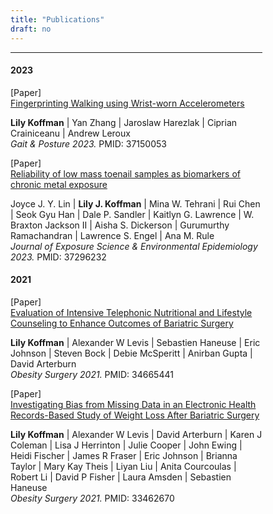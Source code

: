 ```yaml
---
title: "Publications"
draft: no
---
```



<div id=content>
<section class=blueish>
<div class=container id=publications style=width:80%>
<div class=row>
<div class=col style=text-align:left>
<hr class=year>

<h4 class=year>2023</h4>
<span class=type>[Paper] </span>
<div class="row align-items-end">
<div class=col-auto>
<a href=https://doi.org/10.1016/j.gaitpost.2023.05.001 target=_blank>Fingerprinting Walking using Wrist-worn Accelerometers</a>
<div>
<b>Lily Koffman</b>
| Yan Zhang
| Jaroslaw Harezlak
| Ciprian Crainiceanu
| Andrew Leroux
<br>
<em> Gait & Posture 2023.</em>
<span>
PMID: 37150053
</span>
</div>

<span class=type>[Paper] </span>
<div class="row align-items-end">
<div class=col-auto>
<a href=https://doi.org/10.1038/s41370-023-00560-y> Reliability of low mass toenail samples as biomarkers of chronic metal exposure </a>
<div>
Joyce J. Y. Lin | <b>Lily J. Koffman</b> | Mina W. Tehrani | Rui Chen | Seok Gyu Han | Dale P. Sandler | Kaitlyn G. Lawrence | W. Braxton Jackson II | Aisha S. Dickerson | Gurumurthy Ramachandran |  Lawrence S. Engel | Ana M. Rule 
<br>
<em> Journal of Exposure Science & Environmental Epidemiology 2023.</em>
<span>
PMID: 37296232
</span>
</div>



<h4 class=year>2021</h4>
<span class=type>[Paper] </span>
<div class="row align-items-end">
<div class=col-auto>
<a href=https://doi.org/10.1007/s11695-021-05749-4 target=_blank>Evaluation of Intensive Telephonic Nutritional and Lifestyle Counseling to Enhance Outcomes of Bariatric Surgery</a>
<div>
<b>Lily Koffman</b>
| Alexander W Levis
| Sebastien Haneuse
| Eric Johnson
| Steven Bock
| Debie McSperitt
| Anirban Gupta 
| David Arterburn
<br>
<em>Obesity Surgery 2021.</em>
<span>
PMID: 34665441
</span>
</div>

<span class=type>[Paper] </span>
<div class="row align-items-end">
<div class=col-auto>
<a href=https://doi.org/10.1007/s11695-021-05226-y target=_blank>Investigating Bias from Missing Data in an Electronic Health Records-Based Study of Weight Loss After Bariatric Surgery</a>
<div>
<b>Lily Koffman</b>
| Alexander W Levis
| David Arterburn
| Karen J Coleman
| Lisa J Herrinton
| Julie Cooper
| John Ewing
| Heidi Fischer
| James R Fraser
| Eric Johnson
| Brianna Taylor
| Mary Kay Theis
| Liyan Liu
| Anita Courcoulas
| Robert Li
| David P Fisher
| Laura Amsden
| Sebastien Haneuse
<br>
<em>Obesity Surgery 2021.</em>
<span>
PMID: 33462670
</span>
</div>
</div>
<br><br><br>
<script async src=https://badge.dimensions.ai/badge.js></script>
<style>.footer{color:#fff}</style>
</section>
